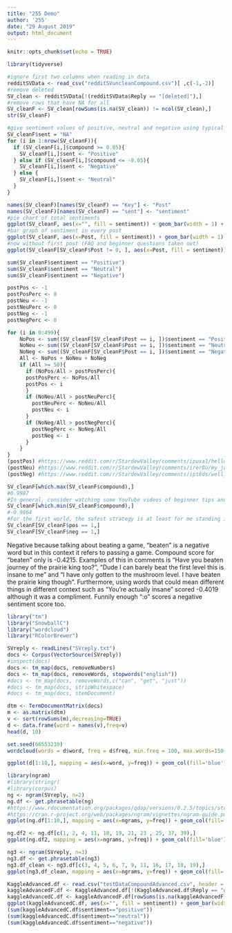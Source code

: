 ---
title: "255 Demo"
author: '255'
date: "29 August 2019"
output: html_document
---

```{r setup, include=FALSE}
knitr::opts_chunk$set(echo = TRUE)
```


```{r,include=TRUE,warning=FALSE}
library(tidyverse)
```
```{r}
#ignore first two columns when reading in data
redditSVData <- read_csv("redditSVuncleanCompound.csv")[ ,c(-1,-2)]
#remove deleted
SV_clean <- redditSVData[!(redditSVData$Reply == "[deleted]"),]
#remove rows that have NA for all
SV_cleanF <- SV_clean[rowSums(is.na(SV_clean)) != ncol(SV_clean),]
str(SV_cleanF)
```
```{r}
#give sentiment values of positive, neutral and negative using typical threshold values used on github
SV_cleanF$sent = "NA"
for (i in 1:nrow(SV_cleanF)){
  if (SV_cleanF[i,]$compound >= 0.05){
    SV_cleanF[i,]$sent <- "Positive"
  } else if (SV_cleanF[i,]$compound <= -0.05){
    SV_cleanF[i,]$sent <- "Negative"
  } else {
    SV_cleanF[i,]$sent <- "Neutral"
  }
}
```
```{r}
names(SV_cleanF)[names(SV_cleanF) == "Key"] <- "Post"
names(SV_cleanF)[names(SV_cleanF) == "sent"] <- "sentiment"
#pie chart of total sentiments
ggplot(SV_cleanF, aes(x="", fill = sentiment)) + geom_bar(width = 1) + coord_polar("y") + scale_fill_manual(values=c("#C70039", "#FFC300", "#2ECC71"))
#bar graph of sentiment in every post
ggplot(SV_cleanF, aes(x=Post, fill = sentiment)) + geom_bar(width = 1) + scale_fill_manual(values=c("#C70039", "#FFC300", "#2ECC71"))
#now without first post (FAQ and beginner questions taken out)
ggplot(SV_cleanF[SV_cleanF$Post != 0, ], aes(x=Post, fill = sentiment)) + geom_bar(width = 1) + scale_fill_manual(values=c("#C70039", "#FFC300", "#2ECC71"))
```
```{r}
sum(SV_cleanF$sentiment == "Positive")
sum(SV_cleanF$sentiment == "Neutral")
sum(SV_cleanF$sentiment == "Negative")
```

```{r}
postPos <- -1
postPosPerc <- 0
postNeu <- -1
postNeuPerc <- 0
postNeg <- -1
postNegPerc <- 0

for (i in 0:499){
    NoPos <- sum((SV_cleanF[SV_cleanF$Post == i, ])$sentiment == "Positive")
    NoNeu <- sum((SV_cleanF[SV_cleanF$Post == i, ])$sentiment == "Neutral")
    NoNeg <- sum((SV_cleanF[SV_cleanF$Post == i, ])$sentiment == "Negative")
    All <- NoPos + NoNeu + NoNeg
    if (All >= 50){
      if (NoPos/All > postPosPerc){
      postPosPerc <- NoPos/All
      postPos <- i
      }
      if (NoNeu/All > postNeuPerc){
        postNeuPerc <- NoNeu/All
        postNeu <- i
      }
      if (NoNeg/All > postNegPerc){
        postNegPerc <- NoNeg/All
        postNeg <- i
      }
    }
}
(postPos) #https://www.reddit.com/r/StardewValley/comments/ipuxa1/hello_fellow_farmers_ive_made_myself_a_cheat/
(postNeu) #https://www.reddit.com/r/StardewValley/comments/irer8u/my_japanese_styled_farm_with_mods/ 
(postNeg) #https://www.reddit.com/r/StardewValley/comments/ipt6ds/well_folks_the_day_has_come_and_i_actually_did/ 

SV_cleanF[which.max(SV_cleanF$compound),]
#0.9987	
#In general, consider watching some YouTube videos of beginner tips and what not to do. There’s a lot out there. That said, here are some of my thoughts: First and foremost, SDV is about having fun. You can min-max but it will spoil the relaxed nature of the game. You may read about a scoring even at the start of year 3, but know that you can continue your farm after that and that you can retro get the scoring event any time after the first one. As such, take the time you want and need. At the start you’re mainly limited by energy; you’ll probably run out energy before you run out of time in the day. Consider what you need to do, usually planting or watering crops, and the rest is for other activities. It is tempting to clear your entire farm of debris etc, but I don’t find that the best investment of time. Clear the area you need, plus a buffer, but there’s no point in clearing the south west if you never go there. Good energy sources are mainly from food. Forageables are often better eaten than sold. In spring you can find spring onions in the forest south of your farm (south eastern corner). From 15 to 18 spring, you can also find salmonberries on the bushes (shown by red berries on the bushes). If you shake the bush, you get the berries. During those days, run around the whole map looking for the berries. They can be a good source of energy for multiple months. There’s an equivalent berry season in fall for blackberries. Running around the map takes **a lot** of time so consider planning where you need to be each day. If you go to the mountains, then the beach, and then the forest, you will spend most of the day running around not doing much. Sundays are the first day of a new week. On that day, forageables reset so consider foraging on Saturday before the reset. Especially at the beach you can find lots of valuable stuff on Saturday. Saves you going there each day. Fridays and Sundays, the traveling merchant comes to the forest. She sells some interesting stuff, but most of that is only really useful if you are looking to min-max. Crops vary in profitability. Some good crops for each season are: strawberries and cauliflower in spring, blueberries in summer, cranberries in fall. You can partially specialise, but other crops can be useful for gifts and community centre bundles. I tend to do 2/3rds cash crops (that I sell) and 1/3rd other crops that I keep in a chest. Keep in mind that the more crops you plant, the more energy you will spend on watering. Watch TV in the morning. It will tell you your luck level and the weather for the next day. If you want to upgrade your watering can, do it (after watering your crop that day) when the next will be rainy. On Sundays, there is a cooking show that can teach you recipes for cooking. The kitchen is unlocked for 10,000g at Robin’s carpenter’s shop. I would wait with unlocking until year 2, but learn the recipes before. On certain days, there will be a show called “Living off the land” which will tell you about what is going on, e.g. berry picking season. Fishing can be a good way to get money. Upgrade to the fibreglass rod to be able to use bait or the iridium rod to use both bait and tackle. The mini game gets easier the more you do it (fishing level makes the green bar bigger). It is a good way to spend some left-over energy. You catch different fish in different areas (mainly: river, lake or ocean). Mining will give you resources you need for crafting. A lot of useful craftables require metals (copper, iron, gold, iridium) which you get from the mines. Give people gifts on their birthdays. The calendar is up at Pierre’s store. Greeting people each day you see them also helps friendship level. You can also give everyone 2 gifts per week (including birthday gift). Once you reach a certain level of friendship with each person, they will sometimes send you gifts by mail. On the wiki you can find what everyone likes, or you can discover it through talking to people or trial and error. Robin can construct buildings for you. This includes a coop and barn for animals (you buy the animals from Marnie). However this is expensive, so you may want to wait a while. Before getting animals, get a silo and cut grass with your scythe to get hay (deposited directly into the silo). One of the buildings is a stable, which gives you the horse. However, this is later game content. A big challenge is doing the Community Centre. It will likely take you into year 2 or beyond to do all tasks there.
SV_cleanF[which.min(SV_cleanF$compound),]
#-0.9864	
#For the first world, the safest strategy is at least for me standing in the corner, because enemies can only attack me from 3 directions instead of 8. For the first boss there's a almost pixel perfect spot where you can shoot at him but he can't shoot at you, basically borderline glitch. Even without it, the boss is really easy so no real tips here. Then If you want to survive in the second world you need at least one damage upgrade (15 coins) because of the fast mushroom enemies that have 2 HP. Basically just try upgrading your damage as much as possible. Then there's the third world.. oh boy. The third world is an absolute hell. There are only 2 enemies but both really strong. Mummies with 8 HP so they take 2 hits even with maxed out damage and imps with I think 4 HP so you can one shot them with upgrades but they're reaaaally fast. Even if you max out your boots I don't think you can outrun them. You just need to be very precise with every single shot, because their spawn rate is almost as fast as them lol. Even one shot missed can result in death here. If you manage to reach Fector - The final boss then I reccomend alt tabing the game and read about his attacks on the wiki because this boss is really tough. If you manage to defeat him then congratulations! You'll get your well deserved achievment and you can now play Prairie King in your own house because you'll get it in the mail box next morning.Well that's about it, sorry if this was kinda messy, English isn't my native language so there's probably a lot of misstakes
SV_cleanF[SV_cleanF$pos == 1,]
SV_cleanF[SV_cleanF$neg == 1,]
```
Negative because talking about beating a game, "beaten" is a negative word but in this context it refers to passing a game. Compound score for "beaten" only is -0.4215. Examples of this in comments is "Have you beaten journey of the prairie king too?", "Dude I can barely beat the first level this is insane to me" and "I have only gotten to the mushroom level. I have beaten the prairie king though". Furthermore, using words that could mean different things in different context such as "You're actually insane" scored -0.4019 although it was a compliment. Funnily enough ":o" scores a negative sentiment score too. 
```{r}
library("tm")
library("SnowballC")
library("wordcloud")
library("RColorBrewer")
```
```{r}
SVreply <- readLines("SVreply.txt")
docs <- Corpus(VectorSource(SVreply))
#inspect(docs)
docs <- tm_map(docs, removeNumbers)
docs <- tm_map(docs, removeWords, stopwords("english"))
#docs <- tm_map(docs, removeWords,c("can", "get", "just"))
#docs <- tm_map(docs, stripWhitespace)
#docs <- tm_map(docs, stemDocument)
```
```{r}
dtm <- TermDocumentMatrix(docs)
m <- as.matrix(dtm)
v <- sort(rowSums(m),decreasing=TRUE)
d <- data.frame(word = names(v),freq=v)
head(d, 10)
```
```{r}
set.seed(66553210)
wordcloud(words = d$word, freq = d$freq, min.freq = 100, max.words=150, random.order=FALSE, rot.per=0.30,  colors=brewer.pal(8, "Dark2"))
```
```{r}
ggplot(d[1:10,], mapping = aes(x=word, y=freq)) + geom_col(fill='blue') + scale_x_discrete(limits = d[1:10, 1]) + geom_text(size = 5, vjust = -0.2, label=d[1:10,]$freq) + ggtitle("Most common words in Stardew Valley replies") + theme(plot.title = element_text(hjust = 0.5))
```
```{r}
library(ngram)
#library(stringr)
#library(corpus)
ng <- ngram(SVreply, n=2)
ng.df <- get.phrasetable(ng)
#https://www.rdocumentation.org/packages/qdap/versions/0.2.5/topics/stopwords
#https://cran.r-project.org/web/packages/ngram/vignettes/ngram-guide.pdf
ggplot(ng.df[1:10,], mapping = aes(x=ngrams, y=freq)) + geom_col(fill='blue') + scale_x_discrete(limits = ng.df[1:10, 1], guide = guide_axis(n.dodge = 2)) + geom_text(size = 5, vjust = 1.5, colour = "white", label = ng.df[1:10,]$freq) + ggtitle("Most common bigrams in Stardew Valley replies") + theme(plot.title = element_text(hjust = 0.5)) + labs(x = "bigrams", y = "frequency")
```

```{r}
ng.df2 <- ng.df[c(1, 2, 4, 11, 18, 19, 21, 23 , 25, 37, 39),]
ggplot(ng.df2, mapping = aes(x=ngrams, y=freq)) + geom_col(fill='blue') + scale_x_discrete(limits = ng.df2$ngrams, guide = guide_axis(n.dodge = 2)) + geom_text(size = 5, vjust = 1.5, colour = "white", label = ng.df2$freq) + ggtitle("Most common bigrams related to the game in Stardew Valley replies") + theme(plot.title = element_text(hjust = 0.5)) + labs(x = "bigrams", y = "frequency")
```
```{r}
ng3 <- ngram(SVreply, n=3)
ng3.df <- get.phrasetable(ng3)
ng3.df_clean <- ng3.df[c(3, 4, 5, 6, 7, 9, 11, 16, 17, 18, 19),]
ggplot(ng3.df_clean, mapping = aes(x=ngrams, y=freq)) + geom_col(fill='blue') + scale_x_discrete(limits = ng3.df_clean$ngrams, guide = guide_axis(n.dodge = 3)) + geom_text(size = 5, vjust = 1.5, colour = "white", label = ng3.df_clean$freq) + ggtitle("Most common trigrams related to the game in Stardew Valley replies") + theme(plot.title = element_text(hjust = 0.5)) + labs(x = "trigrams", y = "frequency")
```
```{r}
KaggleAdvanced.df <- read.csv("testDataCompoundAdvanced.csv", header = T)[ ,c(-1,-2)]
kaggleAdvancedF.df <- KaggleAdvanced.df[!(KaggleAdvanced.df$Reply == "deleted"),]
kaggleAdvancedC.df <- kaggleAdvancedF.df[rowSums(is.na(kaggleAdvancedF.df)) != ncol(kaggleAdvancedF.df),]
ggplot(kaggleAdvancedC.df, aes(x="", fill = sentiment)) + geom_bar(width = 1) + coord_polar("y") + scale_fill_manual(values=c("#C70039", "#FFC300", "#2ECC71"))
(sum(kaggleAdvancedC.df$sentiment=="positive"))
(sum(kaggleAdvancedC.df$sentiment=="neutral"))
(sum(kaggleAdvancedC.df$sentiment=="negative"))
```










